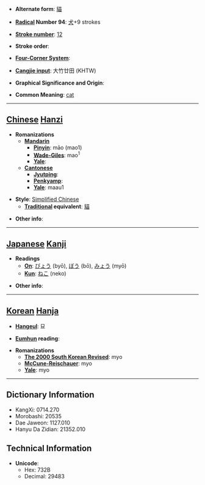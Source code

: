 * '''Alternate form''': [[貓]]

* '''[[Wiktionary:Chinese radical index| Radical]] Number 94''': [[Wiktionary:Chinese radical index 犬|犬]]+9 strokes

* '''[[Wiktionary:Chinese total strokes index|Stroke number]]''': [[Wiktionary:Chinese total strokes index 12|12]]

* '''Stroke order''': 

* '''[[Wiktionary:Chinese four corner index|Four-Corner System]]''': 

* '''[[Wiktionary:Chinese Cangjie index|Cangjie input]]''': 大竹廿田 (KHTW)

* '''Graphical Significance and Origin''': 

* '''Common Meaning''': [[cat]]

----

== [[Chinese]] [[Hanzi]] ==

* '''Romanizations'''
** '''[[Mandarin]]'''
*** '''[[Pinyin]]''': māo (mao1)
*** '''[[Wade-Giles]]''': mao<sup>1</sup>
*** '''[[Yale]]''': 
** '''[[Cantonese]]'''
*** '''[[Jyutping]]''':
*** '''[[Penkyamp]]''': 
*** '''[[Yale]]''': maau1

* '''Style''': [[Simplified Chinese]] 
** '''[[Traditional Chinese|Traditional]] equivalent''': [[貓]]

* '''Other info''': 

----

== [[Japanese]] [[Kanji]] ==

* '''Readings'''
** '''[[On]]''': [[びょう]] (byō), [[ぼう]] (bō), [[みょう]] (myō)
** '''[[Kun]]''': [[ねこ]] (neko)

* '''Other info''':  

----

== [[Korean]] [[Hanja]] ==

* '''[[Hangeul]]''': 묘

* '''[[Eumhun]] reading''': 

* '''Romanizations'''
** '''[[The 2000 South Korean Revised Romanization|The 2000 South Korean Revised]]''': myo
** '''[[McCune-Reischauer]]''': myo
** '''[[Yale]]''': myo

----

== Dictionary Information ==

* KangXi: 0714.270
* Morobashi: 20535
* Dae Jaweon: 1127.010
* Hanyu Da Zidian: 21352.010

== Technical Information ==

* '''Unicode''':
** Hex: 732B
** Decimal: 29483